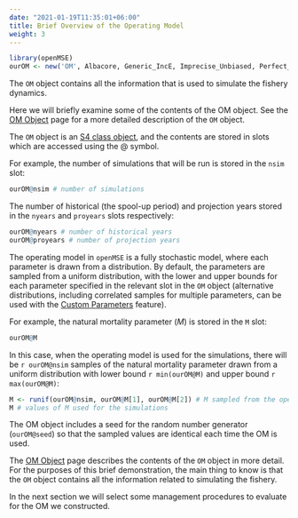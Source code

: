 ```yaml
---
date: "2021-01-19T11:35:01+06:00"
title: Brief Overview of the Operating Model
weight: 3
---
```


```r
library(openMSE)
ourOM <- new('OM', Albacore, Generic_IncE, Imprecise_Unbiased, Perfect_Imp)
```

The `OM` object contains all the information that is used to simulate the fishery dynamics.

Here we will briefly examine some of the contents of the OM object. See the [OM Object](/object-operating-model) page for a more detailed description of the `OM` object.

The `OM` object is an [S4 class object](/faq/#what-are-s4-objects), and the contents are stored in slots which are accessed using the @ symbol.

For example, the number of simulations that will be run is stored in the `nsim` slot:

```r
ourOM@nsim # number of simulations
```

The number of historical (the spool-up period) and projection years stored in the `nyears` and `proyears` slots respectively:

```r
ourOM@nyears # number of historical years
ourOM@proyears # number of projection years
```

The operating model in `openMSE` is a fully stochastic model, where each parameter is drawn from a distribution. By default, the parameters are sampled from a uniform distribution, with the lower and upper bounds for each parameter specified in the relevant slot in the `OM` object (alternative distributions, including correlated samples for multiple parameters, can be used with the [Custom Parameters](#custom-parameters) feature).  

For example, the natural mortality parameter (*M*) is stored in the `M` slot:

```r
ourOM@M
```

In this case, when the operating model is used for the simulations, there will be `r ourOM@nsim` samples of the natural mortality parameter drawn from a uniform distribution with lower bound `r min(ourOM@M)` and upper bound `r max(ourOM@M)`:

```r
M <- runif(ourOM@nsim, ourOM@M[1], ourOM@M[2]) # M sampled from the operating model
M # values of M used for the simulations
```

The OM object includes a seed for the random number generator (`ourOM@seed`) so that the sampled values are identical each time the OM is used.

The [OM Object](/object-operating-model) page describes the contents of the `OM` object in more detail. For the purposes of this brief demonstration, the main thing to know is that the `OM` object contains all the information related to simulating the fishery. 

In the next section we will select some management procedures to evaluate for the OM we constructed.


